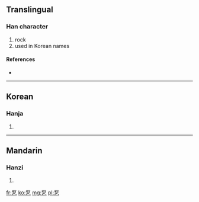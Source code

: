 ==Translingual==

===Han character===
{{Han char|rn=5|rad=乙|as=05|sn=6|four=|canj=一口弓 (MRN)}}

# rock
# used in Korean names

====References====
* {{Han ref|kx=0084.141|dj=0171.180|hdz=10053.041|uh=4E6D|ud=20077}}

----

==Korean==

===Hanja===
{{ko-hanja|hangeul=돌|rv=dol|mr=tol}}

# {{defn|lang=ko|sort=乙05}}

----

==Mandarin==

===Hanzi===
{{cmn-hanzi|pin=[[shí]] ([[shi2]])|wg=shih<sup>2</sup>}}

# {{defn|lang=cmn|sort=乙05}}

[[fr:乭]]
[[ko:乭]]
[[mg:乭]]
[[pl:乭]]